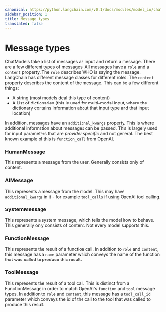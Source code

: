 ```yaml
---
canonical: https://python.langchain.com/v0.1/docs/modules/model_io/chat/message_types
sidebar_position: 1
title: Message types
translated: false
---
```


# Message types

ChatModels take a list of messages as input and return a message. There are a few different types of messages. All messages have a `role` and a `content` property. The `role` describes WHO is saying the message. LangChain has different message classes for different roles. The `content` property describes the content of the message. This can be a few different things:

- A string (most models deal this type of content)
- A List of dictionaries (this is used for multi-modal input, where the dictionary contains information about that input type and that input location)

In addition, messages have an `additional_kwargs` property. This is where additional information about messages can be passed. This is largely used for input parameters that are *provider specific* and not general. The best known example of this is `function_call` from OpenAI.

### HumanMessage

This represents a message from the user. Generally consists only of content.

### AIMessage

This represents a message from the model. This may have `additional_kwargs` in it - for example `tool_calls` if using OpenAI tool calling.

### SystemMessage

This represents a system message, which tells the model how to behave. This generally only consists of content. Not every model supports this.

### FunctionMessage

This represents the result of a function call. In addition to `role` and `content`, this message has a `name` parameter which conveys the name of the function that was called to produce this result.

### ToolMessage

This represents the result of a tool call. This is distinct from a FunctionMessage in order to match OpenAI's `function` and `tool` message types. In addition to `role` and `content`, this message has a `tool_call_id` parameter which conveys the id of the call to the tool that was called to produce this result.